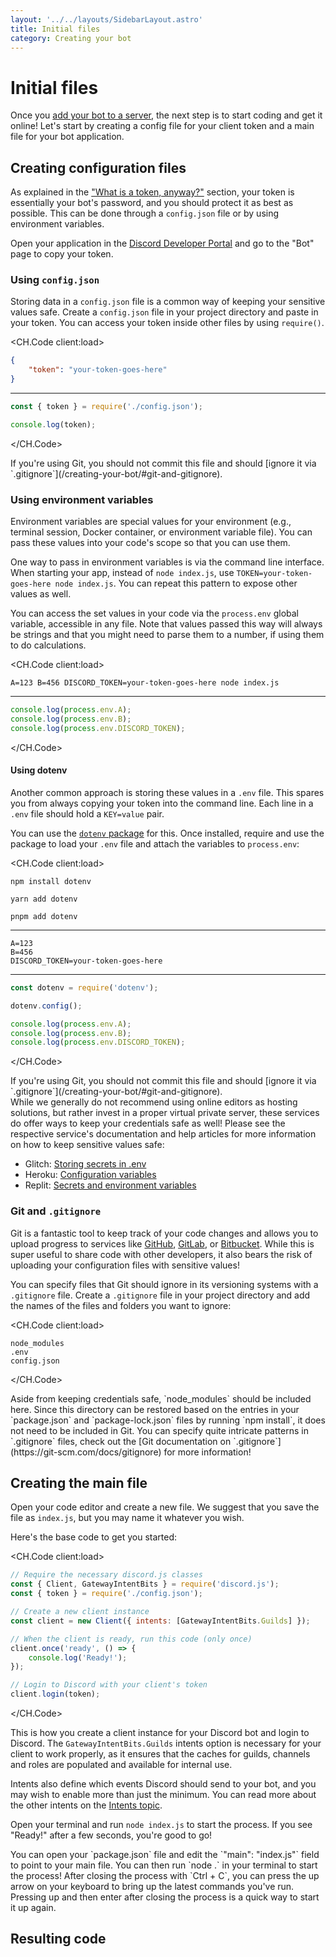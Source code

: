 ```yaml
---
layout: '../../layouts/SidebarLayout.astro'
title: Initial files
category: Creating your bot
---
```



# Initial files

Once you [add your bot to a server](/preparations/adding-your-bot-to-servers.md), the next step is to start coding and get it online! Let's start by creating a config file for your client token and a main file for your bot application.

## Creating configuration files

As explained in the ["What is a token, anyway?"](/preparations/setting-up-a-bot-application.md#what-is-a-token-anyway) section, your token is essentially your bot's password, and you should protect it as best as possible. This can be done through a `config.json` file or by using environment variables.

Open your application in the [Discord Developer Portal](https://discord.com/developers/applications) and go to the "Bot" page to copy your token.

### Using `config.json`

Storing data in a `config.json` file is a common way of keeping your sensitive values safe. Create a `config.json` file in your project directory and paste in your token. You can access your token inside other files by using `require()`.

<CH.Code client:load>

```json config.json
{
	"token": "your-token-goes-here"
}
```

---

```js Usage
const { token } = require('./config.json');

console.log(token);
```

</CH.Code>

<Caution>
	If you're using Git, you should not commit this file and should [ignore it via
	`.gitignore`](/creating-your-bot/#git-and-gitignore).
</Caution>

### Using environment variables

Environment variables are special values for your environment (e.g., terminal session, Docker container, or environment variable file). You can pass these values into your code's scope so that you can use them.

One way to pass in environment variables is via the command line interface. When starting your app, instead of `node index.js`, use `TOKEN=your-token-goes-here node index.js`. You can repeat this pattern to expose other values as well.

You can access the set values in your code via the `process.env` global variable, accessible in any file. Note that values passed this way will always be strings and that you might need to parse them to a number, if using them to do calculations.

<CH.Code client:load>

```shellscript Command line
A=123 B=456 DISCORD_TOKEN=your-token-goes-here node index.js
```

---

```js Usage
console.log(process.env.A);
console.log(process.env.B);
console.log(process.env.DISCORD_TOKEN);
```

</CH.Code>

#### Using dotenv

Another common approach is storing these values in a `.env` file. This spares you from always copying your token into the command line. Each line in a `.env` file should hold a `KEY=value` pair.

You can use the [`dotenv` package](https://www.npmjs.com/package/dotenv) for this. Once installed, require and use the package to load your `.env` file and attach the variables to `process.env`:

<CH.Code client:load>

```shellscript npm
npm install dotenv
```

```shellscript yarn
yarn add dotenv
```

```shellscript pnpm
pnpm add dotenv
```

---

```text .env
A=123
B=456
DISCORD_TOKEN=your-token-goes-here
```

---

```js Usage
const dotenv = require('dotenv');

dotenv.config();

console.log(process.env.A);
console.log(process.env.B);
console.log(process.env.DISCORD_TOKEN);
```

</CH.Code>

<Caution>
	If you're using Git, you should not commit this file and should [ignore it via
	`.gitignore`](/creating-your-bot/#git-and-gitignore).
</Caution>

<Section client:load title="Online editors (Glitch, Heroku, Replit, etc.)" defaultClosed padded background gutter>
While we generally do not recommend using online editors as hosting solutions, but rather invest in a proper virtual private server, these services do offer ways to keep your credentials safe as well! Please see the respective service's documentation and help articles for more information on how to keep sensitive values safe:

- Glitch: [Storing secrets in .env](https://glitch.happyfox.com/kb/article/18)
- Heroku: [Configuration variables](https://devcenter.heroku.com/articles/config-vars)
- Replit: [Secrets and environment variables](https://docs.replit.com/repls/secrets-environment-variables)

</Section>

### Git and `.gitignore`

Git is a fantastic tool to keep track of your code changes and allows you to upload progress to services like [GitHub](https://github.com/), [GitLab](https://about.gitlab.com/), or [Bitbucket](https://bitbucket.org/product). While this is super useful to share code with other developers, it also bears the risk of uploading your configuration files with sensitive values!

You can specify files that Git should ignore in its versioning systems with a `.gitignore` file. Create a `.gitignore` file in your project directory and add the names of the files and folders you want to ignore:

<CH.Code client:load>

```
node_modules
.env
config.json
```

</CH.Code>

<Tip>
	Aside from keeping credentials safe, `node_modules` should be included here. Since this directory can be restored
	based on the entries in your `package.json` and `package-lock.json` files by running `npm install`, it does not need
	to be included in Git. You can specify quite intricate patterns in `.gitignore` files, check out the [Git
	documentation on `.gitignore`](https://git-scm.com/docs/gitignore) for more information!
</Tip>

## Creating the main file

Open your code editor and create a new file. We suggest that you save the file as `index.js`, but you may name it whatever you wish.

Here's the base code to get you started:

<CH.Code client:load>

```js
// Require the necessary discord.js classes
const { Client, GatewayIntentBits } = require('discord.js');
const { token } = require('./config.json');

// Create a new client instance
const client = new Client({ intents: [GatewayIntentBits.Guilds] });

// When the client is ready, run this code (only once)
client.once('ready', () => {
	console.log('Ready!');
});

// Login to Discord with your client's token
client.login(token);
```

</CH.Code>

This is how you create a client instance for your Discord bot and login to Discord. The `GatewayIntentBits.Guilds` intents option is necessary for your client to work properly, as it ensures that the caches for guilds, channels and roles are populated and available for internal use.

Intents also define which events Discord should send to your bot, and you may wish to enable more than just the minimum. You can read more about the other intents on the [Intents topic](/popular-topics/intents).

Open your terminal and run `node index.js` to start the process. If you see "Ready!" after a few seconds, you're good to go!

<Tip>
	You can open your `package.json` file and edit the `"main": "index.js"` field to point to your main file. You can then
	run `node .` in your terminal to start the process! After closing the process with `Ctrl + C`, you can press the up
	arrow on your keyboard to bring up the latest commands you've run. Pressing up and then enter after closing the
	process is a quick way to start it up again.
</Tip>

## Resulting code

<ResultingCode path="creating-your-bot/initial-files" />

